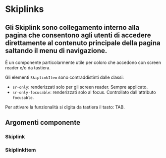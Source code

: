 
<Meta title="Documentazione/Menu di navigazione/Skiplink" of={Skiplink}/>

# Skiplinks

## Gli Skiplink sono collegamento interno alla pagina che consentono agli utenti di accedere direttamente al contenuto principale della pagina saltando il menu di navigazione.

È un componente particolarmente utile per coloro che accedono con screen reader e/o da tastiera.

Gli elementi `SkiplinkItem` sono contraddistinti dalle classi:

* `sr-only`: renderizzati solo per gli screen reader. Sempre applicato.
* `sr-only-focusable`: renderizzati solo al focus. Controllato dall'attributo `focusable`.

Per attivare la funzionalità si digita da tastiera il tasto: TAB.

<Preview>
    <Story id="componenti-skiplink--esempi" />
</Preview>

## Argomenti componente

### Skiplink

<ArgsTable of={Skiplink} />

### SkiplinkItem

<ArgsTable of={SkiplinkItem} />